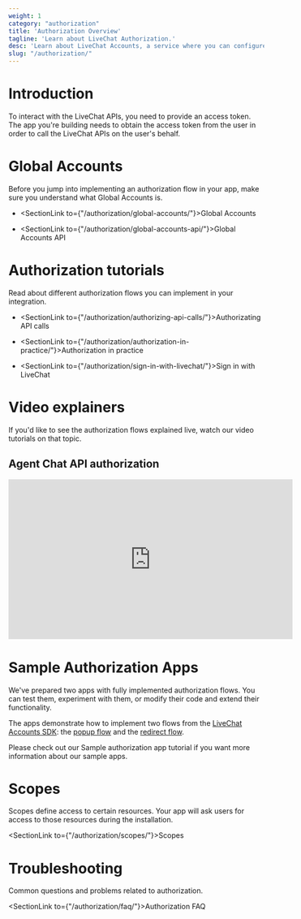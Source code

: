 ```yaml
---
weight: 1
category: "authorization"
title: 'Authorization Overview'
tagline: 'Learn about LiveChat Authorization.'
desc: 'Learn about LiveChat Accounts, a service where you can configure options and resources common for all products.'
slug: "/authorization/"
---
```


# Introduction

To interact with the LiveChat APIs, you need to provide an access token. The app you're building needs to obtain the access token from the user in order to call the LiveChat APIs on the user's behalf.

# Global Accounts

Before you jump into implementing an authorization flow in your app, make sure you understand what Global Accounts is.

- <SectionLink to={"/authorization/global-accounts/"}>Global Accounts</SectionLink>

- <SectionLink to={"/authorization/global-accounts-api/"}>Global Accounts API</SectionLink>

# Authorization tutorials

Read about different authorization flows you can implement in your integration.

- <SectionLink to={"/authorization/authorizing-api-calls/"}>Authorizating API calls</SectionLink>

- <SectionLink to={"/authorization/authorization-in-practice/"}>Authorization in practice</SectionLink>

- <SectionLink to={"/authorization/sign-in-with-livechat/"}>Sign in with LiveChat</SectionLink>

# Video explainers

If you'd like to see the authorization flows explained live, watch our video tutorials on that topic.

## Agent Chat API authorization

<iframe
  width="560"
  height="315"
  src="https://www.youtube.com/embed/-EUZ_Ynvz5Q"
  frameborder="0"
  allow="accelerometer; autoplay; encrypted-media; gyroscope; picture-in-picture"
  allowfullscreen
></iframe>

# Sample Authorization Apps

We've prepared two apps with fully implemented authorization flows. You can test them, experiment with them, or modify their code and extend their functionality.

The apps demonstrate how to implement two flows from the [LiveChat Accounts SDK](/authorization/sign-in-with-livechat#accounts-sdk): the [popup flow](/authorization/sign-in-with-livechat#popup-1) and the [redirect flow](/authorization/sign-in-with-livechat#redirect-1).

Please check out our Sample authorization app tutorial if you want more information about our sample apps.


# Scopes

Scopes define access to certain resources. Your app will ask users for access to those resources during the installation.

<SectionLink to={"/authorization/scopes/"}>Scopes</SectionLink>

# Troubleshooting

Common questions and problems related to authorization.

<SectionLink to={"/authorization/faq/"}>Authorization FAQ</SectionLink>
